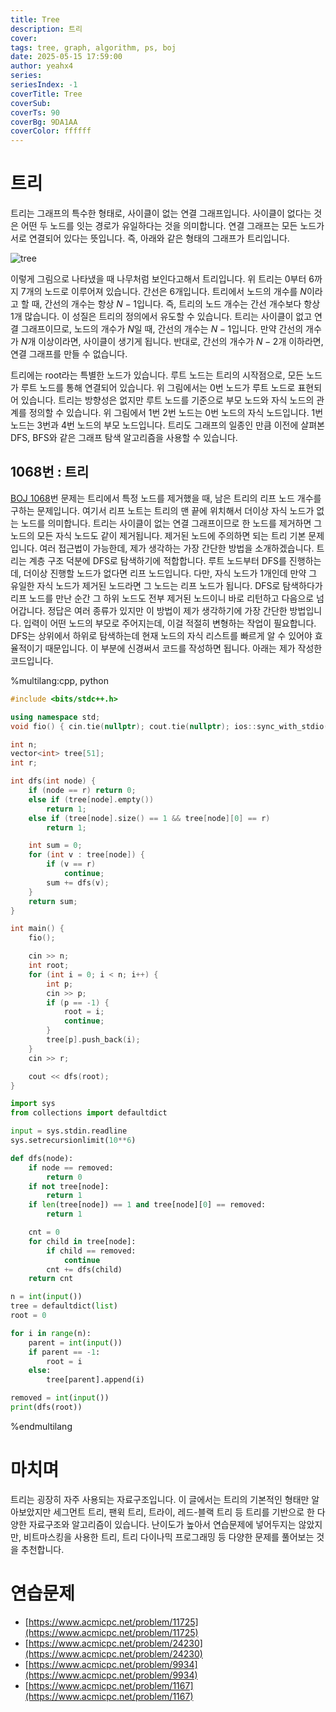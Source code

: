 ```yaml
---
title: Tree
description: 트리
cover:
tags: tree, graph, algorithm, ps, boj
date: 2025-05-15 17:59:00
author: yeahx4
series: 
seriesIndex: -1
coverTitle: Tree
coverSub: 
coverTs: 90
coverBg: 9DA1AA
coverColor: ffffff
---
```


# 트리

트리는 그래프의 특수한 형태로, 사이클이 없는 연결 그래프입니다.
사이클이 없다는 것은 어떤 두 노드를 잇는 경로가 유일하다는 것을 의미합니다.
연결 그래프는 모든 노드가 서로 연결되어 있다는 뜻입니다. 즉, 아래와 같은 형태의 그래프가
트리입니다.

![tree](/img/ps/tree/tree1.png)

이렇게 그림으로 나타냈을 때 나무처럼 보인다고해서 트리입니다. 위 트리는 0부터 6까지 7개의 노드로
이루어져 있습니다. 간선은 6개입니다. 트리에서 노드의 개수를 $N$이라고 할 때, 간선의 개수는 항상
$N-1$입니다. 즉, 트리의 노드 개수는 간선 개수보다 항상 1개 많습니다. 이 성질은 트리의 정의에서
유도할 수 있습니다. 트리는 사이클이 없고 연결 그래프이므로, 노드의 개수가 $N$일 때, 간선의 개수는
$N-1$입니다. 만약 간선의 개수가 $N$개 이상이라면, 사이클이 생기게 됩니다. 반대로, 간선의
개수가 $N-2$개 이하라면, 연결 그래프를 만들 수 없습니다.

트리에는 root라는 특별한 노드가 있습니다. 루트 노드는 트리의 시작점으로, 모든 노드가 루트 노드를
통해 연결되어 있습니다. 위 그림에서는 0번 노드가 루트 노드로 표현되어 있습니다.
트리는 방향성은 없지만 루트 노드를 기준으로 부모 노드와 자식 노드의 관계를 정의할 수 있습니다.
위 그림에서 1번 2번 노드는 0번 노드의 자식 노드입니다. 1번 노드는 3번과 4번 노드의 부모 노드입니다.
트리도 그래프의 일종인 만큼 이전에 살펴본 DFS, BFS와 같은 그래프 탐색 알고리즘을 사용할 수 있습니다.

## 1068번 : 트리

[BOJ 1068](https://www.acmicpc.net/problem/1068)번 문제는 트리에서
특정 노드를 제거했을 때, 남은 트리의 리프 노드 개수를 구하는 문제입니다. 여기서 리프 노트는
트리의 맨 끝에 위치해서 더이상 자식 노드가 없는 노드를 의미합니다. 트리는 사이클이 없는 연결 그래프이므로
한 노드를 제거하면 그 노드의 모든 자식 노드도 같이 제거됩니다. 제거된 노드에 주의하면 되는 트리
기본 문제입니다. 여러 접근법이 가능한데, 제가 생각하는 가장 간단한 방법을 소개하겠습니다.
트리는 계층 구조 덕분에 DFS로 탐색하기에 적합합니다. 루트 노드부터 DFS를 진행하는데, 더이상 진행할
노드가 없다면 리프 노드입니다. 다만, 자식 노드가 1개인데 만약 그 유일한 자식 노드가 제거된 노드라면
그 노드는 리프 노드가 됩니다. DFS로 탐색하다가 리프 노드를 만난 순간 그 하위 노드도 전부 제거된
노드이니 바로 리턴하고 다음으로 넘어갑니다. 정답은 여러 종류가 있지만 이 방법이 제가 생각하기에
가장 간단한 방법입니다. 입력이 어떤 노드의 부모로 주어지는데, 이걸 적절히 변형하는 작업이 필요합니다.
DFS는 상위에서 하위로 탐색하는데 현재 노드의 자식 리스트를 빠르게 알 수 있어야 효율적이기 때문입니다.
이 부분에 신경써서 코드를 작성하면 됩니다. 아래는 제가 작성한 코드입니다.

%multilang:cpp, python
```cpp
#include <bits/stdc++.h>

using namespace std;
void fio() { cin.tie(nullptr); cout.tie(nullptr); ios::sync_with_stdio(false); }

int n;
vector<int> tree[51];
int r;

int dfs(int node) {
    if (node == r) return 0;
    else if (tree[node].empty())
        return 1;
    else if (tree[node].size() == 1 && tree[node][0] == r)
        return 1;

    int sum = 0;
    for (int v : tree[node]) {
        if (v == r)
            continue;
        sum += dfs(v);
    }
    return sum;
}

int main() {
    fio();

    cin >> n;
    int root;
    for (int i = 0; i < n; i++) {
        int p;
        cin >> p;
        if (p == -1) {
            root = i;
            continue;
        }
        tree[p].push_back(i);
    }
    cin >> r;

    cout << dfs(root);
}
```

```python
import sys
from collections import defaultdict

input = sys.stdin.readline
sys.setrecursionlimit(10**6)

def dfs(node):
    if node == removed:
        return 0
    if not tree[node]:
        return 1
    if len(tree[node]) == 1 and tree[node][0] == removed:
        return 1

    cnt = 0
    for child in tree[node]:
        if child == removed:
            continue
        cnt += dfs(child)
    return cnt

n = int(input())
tree = defaultdict(list)
root = 0

for i in range(n):
    parent = int(input())
    if parent == -1:
        root = i
    else:
        tree[parent].append(i)

removed = int(input())
print(dfs(root))
```
%endmultilang

# 마치며

트리는 굉장히 자주 사용되는 자료구조입니다. 이 글에서는 트리의 기본적인 형태만 알아보았지만
세그먼트 트리, 팬윅 트리, 트라이, 레드-블랙 트리 등 트리를 기반으로 한 다양한 자료구조와
알고리즘이 있습니다. 난이도가 높아서 연습문제에 넣어두지는 않았지만, 비트마스킹을 사용한 트리,
트리 다이나믹 프로그래밍 등 다양한 문제를 풀어보는 것을 추천합니다.

# 연습문제

- [https://www.acmicpc.net/problem/11725](https://www.acmicpc.net/problem/11725)
- [https://www.acmicpc.net/problem/24230](https://www.acmicpc.net/problem/24230)
- [https://www.acmicpc.net/problem/9934](https://www.acmicpc.net/problem/9934)
- [https://www.acmicpc.net/problem/1167](https://www.acmicpc.net/problem/1167)
